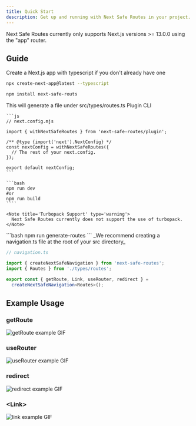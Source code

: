 ```yaml
---
title: Quick Start
description: Get up and running with Next Safe Routes in your project.
---
```


<Note title='Supported Versions' type='info'>
  Next Safe Routes currently only supports Next.js versions >= 13.0.0 using the
  "app" router.
</Note>

## Guide

<Stepper>
<StepperItem title='Create Next App'>
Create a Next.js app with typescript if you don't already have one
    
```bash
npx create-next-app@latest --typescript 
```

</StepperItem>

<StepperItem title='Install Next Safe Routes'>

```bash
npm install next-safe-routs
```

</StepperItem>

<StepperItem title='Generate Routes Type'>
This will generate a file under src/types/routes.ts

<Tabs defaultValue='plugin' className='w-[400px]'>
  <TabsList>
    <TabsTrigger value='plugin'>
      Plugin
    </TabsTrigger>
    <TabsTrigger value='cli'>
      CLI
    </TabsTrigger>
  </TabsList>
  <TabsContent value='plugin'>

    ```js
    // next.config.mjs

    import { withNextSafeRoutes } from 'next-safe-routes/plugin';

    /** @type {import('next').NextConfig} */
    const nextConfig = withNextSafeRoutes({
      // The rest of your next.config.
    });

    export default nextConfig;
    ```

    ```bash
    npm run dev
    #or
    npm run build
    ````

    <Note title='Turbopack Support' type='warning'>
      Next Safe Routes currently does not support the use of turbopack.
    </Note>

  </TabsContent>
  <TabsContent value='cli'>
    ```bash 
    npm run generate-routes
    ```

  </TabsContent>
</Tabs>

</StepperItem>

<StepperItem title='Create Navigation Utils'>
_We recommend creating a navigation.ts file at the root of your src directory_

```ts
// navigation.ts

import { createNextSafeNavigation } from 'next-safe-routes';
import { Routes } from './types/routes';

export const { getRoute, Link, useRouter, redirect } =
  createNextSafeNavigation<Routes>();
```

</StepperItem>
</Stepper>

## Example Usage

### getRoute

![getRoute example GIF](/get-route-example.gif)

### useRouter

![useRouter example GIF](/use-router-example.gif)

### redirect

![redirect example GIF](/redirect-example.gif)

### \<Link>

![link example GIF](/link-example.gif)
